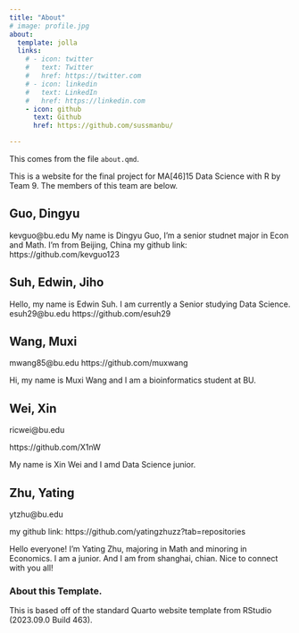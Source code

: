 ```yaml
---
title: "About"
# image: profile.jpg
about:
  template: jolla
  links:
    # - icon: twitter
    #   text: Twitter
    #   href: https://twitter.com
    # - icon: linkedin
    #   text: LinkedIn
    #   href: https://linkedin.com
    - icon: github
      text: Github
      href: https://github.com/sussmanbu/

---
```



This comes from the file `about.qmd`.

This is a website for the final project for MA[46]15 Data Science with R by Team 9.
The members of this team are below.

## Guo, Dingyu
kevguo@bu.edu
My name is Dingyu Guo, I'm a senior studnet major in Econ and Math. I'm from Beijing, China
my github link: https://github.com/kevguo123

## Suh, Edwin, Jiho

Hello, my name is Edwin Suh. I am currently a Senior studying Data Science.
esuh29@bu.edu
https://github.com/esuh29
	
## Wang, Muxi

mwang85@bu.edu
https://github.com/muxwang

Hi, my name is Muxi Wang and I am a bioinformatics student at BU.

## Wei, Xin

ricwei@bu.edu

https://github.com/X1nW

My name is Xin Wei and I amd Data Science junior.
	
## Zhu, Yating

ytzhu@bu.edu
	
my github link: https://github.com/yatingzhuzz?tab=repositories

Hello everyone! I'm Yating Zhu, majoring in Math and minoring in Economics. I am a junior. And I am from shanghai, chian. Nice to connect with you all!



<!-- Please leave in the information below -->

### About this Template.

This is based off of the standard Quarto website template from RStudio (2023.09.0 Build 463).
